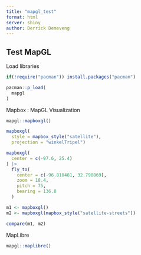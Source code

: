 ```yaml
---
title: "mapgl_test"
format: html
server: shiny
author: Derrick Demeveng
---
```


## Test MapGL

Load libraries

```r

if(!require("pacman")) install.packages("pacman")

pacman::p_load(
  mapgl
)
```

Mapbox : MapGL Visualization

```r

mapgl::mapboxgl()
```

```r
mapboxgl(
  style = mapbox_style("satellite"),
  projection = "winkelTripel")
```

```r
mapboxgl(
  center = c(-97.6, 25.4)
) |> 
  fly_to(
    center = c(-96.810481, 32.790869),
    zoom = 18.4,
    pitch = 75,
    bearing = 136.8
  )
```

```r
m1 <- mapboxgl()
m2 <- mapboxgl(mapbox_style("satellite-streets"))

compare(m1, m2)
```

MapLibre

```r
mapgl::maplibre()
```

```r

```
